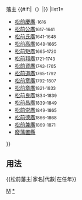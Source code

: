 {{Navbox
|bodyclass=hlist

|name=松前藩主
|title=[[蠣崎氏#松前氏|松前氏]][[松前藩]]{{#if:{{{1|}}}|{{{1|}}}|}}藩主 {{#if:{{{2|}}}|（{{{2|}}}）|}}
|list1=
*[[松前慶廣]]<small>-1616</small>
*[[松前公廣]]<small>1617-1641</small>
*[[松前氏廣]]<small>1641-1648</small>
*[[松前高廣]]<small>1648-1665</small>
*[[松前矩廣]]<small>1665-1720</small>
*[[松前邦廣]]<small>1721-1743</small>
*[[松前資廣]]<small>1743-1765</small>
*[[松前道廣]]<small>1765-1792</small>
*[[松前章廣]]<small>1792-1807</small>
*[[松前章廣]]<small>1821-1833</small>
*[[松前良廣]]<small>1834-1839</small>
*[[松前昌廣]]<small>1839-1849</small>
*[[松前崇廣]]<small>1849-1865</small>
*[[松前德廣]]<small>1866-1868</small>
*[[松前修廣|松前兼廣]]<small>1869-1871</small>
*[[廢藩置縣]]
}}<noinclude>

==用法==
<nowiki>{{松前藩主|家名|代數|在任年}}</nowiki>
[[Category:歷代藩主模板|M]]
[[Category:松前藩主|*]]
</noinclude>